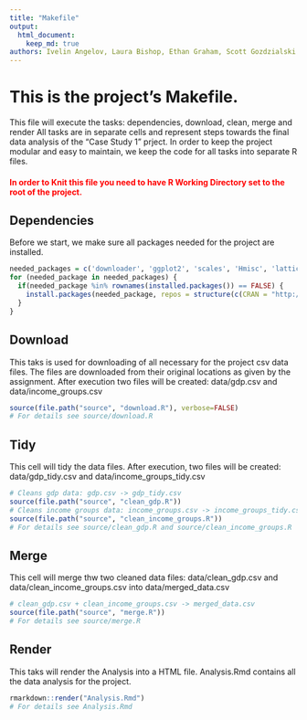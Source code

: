 ```yaml
---
title: "Makefile"
output: 
  html_document:
    keep_md: true
authors: Ivelin Angelov, Laura Bishop, Ethan Graham, Scott Gozdzialski
---
```

# This is the project's Makefile.
This file will execute the tasks: dependencies, download, clean, merge and render
All tasks are in separate cells and represent steps towards the final data analysis of the "Case Study 1" prject.
In order to keep the project modular and easy to maintain, we keep the code for all tasks into separate R files.

#### <font color='red'>In order to Knit this file you need to have R Working Directory set to the root of the project.</font>

## Dependencies
Before we start, we make sure all packages needed for the project are installed.
```r
needed_packages = c('downloader', 'ggplot2', 'scales', 'Hmisc', 'lattice', 'htmlTable')
for (needed_package in needed_packages) {
  if(needed_package %in% rownames(installed.packages()) == FALSE) {
    install.packages(needed_package, repos = structure(c(CRAN = "http://cran.r-project.org")))
  }
}
```

## Download
This taks is used for downloading of all necessary for the project csv data files.
The files are downloaded from their original locations as given by the assignment.
After execution two files will be created: data/gdp.csv and data/income_groups.csv
```r
source(file.path("source", "download.R"), verbose=FALSE)
# For details see source/download.R
```
## Tidy
This cell will tidy the data files.
After execution, two files will be created: data/gdp_tidy.csv and data/income_groups_tidy.csv
```r
# Cleans gdp data: gdp.csv -> gdp_tidy.csv
source(file.path("source", "clean_gdp.R"))
# Cleans income groups data: income_groups.csv -> income_groups_tidy.csv
source(file.path("source", "clean_income_groups.R"))
# For details see source/clean_gdp.R and source/clean_income_groups.R
```
## Merge
This cell will merge thw two cleaned data files: data/clean_gdp.csv and data/clean_income_groups.csv into data/merged_data.csv
```r
# clean_gdp.csv + clean_income_groups.csv -> merged_data.csv
source(file.path("source", "merge.R"))
# For details see source/merge.R
```
## Render
This taks will render the Analysis into a HTML file. 
Analysis.Rmd contains all the data analysis for the project.
```r
rmarkdown::render("Analysis.Rmd")
# For details see Analysis.Rmd
```